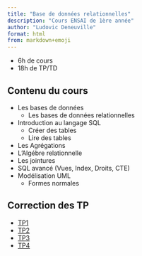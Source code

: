 ```yaml
---
title: "Base de données relationnelles"
description: "Cours ENSAI de 1ère année"
author: "Ludovic Deneuville"
format: html
from: markdown+emoji
---
```


- 6h de cours
- 18h de TP/TD

## Contenu du cours

- Les bases de données
  - Les bases de données relationnelles
- Introduction au langage SQL
  - Créer des tables
  - Lire des tables
- Les Agrégations
- L'Algébre relationnelle
- Les jointures
- SQL avancé (Vues, Index, Droits, CTE)
- Modélisation UML
  - Formes normales


## Correction des TP

- [TP1](./doc/tp/correction/tp1.sql)
- [TP2](./doc/tp/correction/tp2.sql)
- [TP3](./doc/tp/correction/tp3.sql)
- [TP4](./doc/tp/correction/tp4.sql)